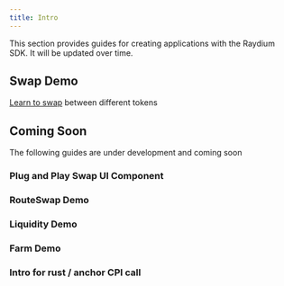 ```yaml
---
title: Intro
---
```


This section provides guides for creating applications with
the Raydium SDK. It will be updated over time.

## Swap Demo

[Learn to swap](/guides/swap) between different tokens

## Coming Soon

The following guides are under development and coming soon

### Plug and Play Swap UI Component

### RouteSwap Demo

### Liquidity Demo

### Farm Demo

### Intro for rust / anchor CPI call
